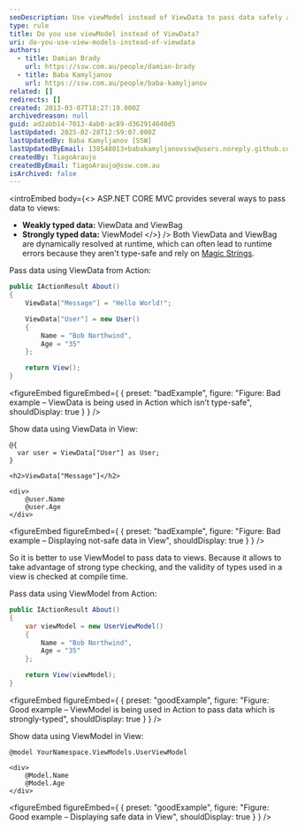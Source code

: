 ```yaml
---
seoDescription: Use viewModel instead of ViewData to pass data safely and efficiently in MVC applications.
type: rule
title: Do you use viewModel instead of ViewData?
uri: do-you-use-view-models-instead-of-viewdata
authors:
  - title: Damian Brady
    url: https://ssw.com.au/people/damian-brady
  - title: Baba Kamyljanov
    url: https://ssw.com.au/people/baba-kamyljanov
related: []
redirects: []
created: 2013-03-07T18:27:19.000Z
archivedreason: null
guid: ad2abb14-7013-4ab0-ac89-d362914640d5
lastUpdated: 2025-02-28T12:59:07.000Z
lastUpdatedBy: Baba Kamyljanov [SSW]
lastUpdatedByEmail: 138548013+babakamyljanovssw@users.noreply.github.com
createdBy: TiagoAraujo
createdByEmail: TiagoAraujo@ssw.com.au
isArchived: false
---
```


<introEmbed
  body={<>
ASP.NET CORE MVC provides several ways to pass data to views:

* **Weakly typed data:** ViewData and ViewBag
* **Strongly typed data:** ViewModel
  </>}
/>
Both ViewData and ViewBag are dynamically resolved at runtime, which can often lead to runtime errors because they aren't type-safe and rely on [Magic Strings](https://en.wikipedia.org/wiki/Magic_string).

Pass data using ViewData from Action:

```csharp
public IActionResult About()
{
    ViewData["Message"] = "Hello World!";

    ViewData["User"] = new User()
    {
        Name = "Bob Northwind",
        Age = "35"
    };

    return View();
}
```

<figureEmbed figureEmbed={ {
  preset: "badExample",
  figure: "Figure: Bad example – ViewData is being used in Action which isn’t type-safe",
  shouldDisplay: true
} } />


Show data using ViewData in View:

```razor
@{
  var user = ViewData["User"] as User;
}

<h2>ViewData["Message"]</h2>

<div>
    @user.Name
    @user.Age
</div>
```

<figureEmbed figureEmbed={ {
  preset: "badExample",
  figure: "Figure: Bad example – Displaying not-safe data in View",
  shouldDisplay: true
} } />


So it is better to use ViewModel to pass data to views. Because it allows to take advantage of strong type checking, and the validity of types used in a view is checked at compile time.

Pass data using ViewModel from Action:

```csharp
public IActionResult About()
{
    var viewModel = new UserViewModel()
    {
        Name = "Bob Northwind",
        Age = "35"
    };

    return View(viewModel);
}
```

<figureEmbed figureEmbed={ {
  preset: "goodExample",
  figure: "Figure: Good example – ViewModel is being used in Action to pass data which is strongly-typed",
  shouldDisplay: true
} } />


Show data using ViewModel in View:

```razor
@model YourNamespace.ViewModels.UserViewModel

<div>
    @Model.Name
    @Model.Age
</div>
```

<figureEmbed figureEmbed={ {
  preset: "goodExample",
  figure: "Figure: Good example – Displaying safe data in View",
  shouldDisplay: true
} } />
